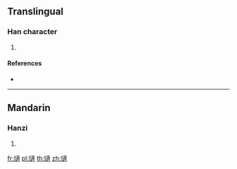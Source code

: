 {{character info/new}}
==Translingual==

===Han character===
{{Han char|rn=96|rad=玉|as=15|sn=19|four=10132|canj=MGYYB}}

# {{defn|Han|sort=玉15}}

====References====
* {{Han ref|kx=0745.040|dkj=21333|dj=1153.190|hdz=21145.090|uh=74CB|ud=29899|bh=F273|bd=62067}}

----

==Mandarin==

===Hanzi===
{{cmn-hanzi|pin=[[bó]] ([[bo2]]), [[zhé]] ([[zhe2]])|wg=po<sup>2</sup>, che<sup>2</sup>}}

# {{defn|lang=cmn|sort=玉15}}

[[fr:瓋]]
[[pl:瓋]]
[[th:瓋]]
[[zh:瓋]]